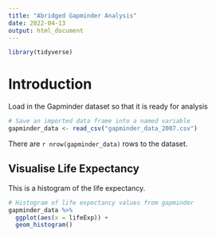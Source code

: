 ```yaml
---
title: "Abridged Gapminder Analysis"
date: 2022-04-13
output: html_document
---
```


```r
library(tidyverse)
```

# Introduction

Load in the Gapminder dataset so that it is ready for analysis

```r
# Save an imported data frame into a named variable
gapminder_data <- read_csv("gapminder_data_2007.csv")
```

There are `r nrow(gapminder_data)` rows to the dataset.

## Visualise Life Expectancy

This is a histogram of the life expectancy.

```r
# Histogram of life expectancy values from gapminder
gapminder_data %>% 
  ggplot(aes(x = lifeExp)) + 
  geom_histogram()
```
